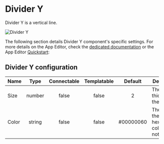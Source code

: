 

# Divider Y

Divider Y is a vertical line.

![Divider Y](../../assets/apps/4_app_component_library/divider_y.png.webp)

The following section details Divider Y component's specific settings. For more details on the App Editor, check the [dedicated documentation](../0_app_editor/index.mdx) or the App Editor [Quickstart](../../getting_started/7_apps_quickstart/index.mdx):

<div class="grid grid-cols-2 gap-6 mb-4">
    <DocCard
        color="orange"
        title="App Editor Documentation"
        description="The app editor is a low-code builder to create apps with components, create interactions with runnables, and configure the app settings."
        href="/docs/apps/app_editor"
    />
    <DocCard
        color="orange"
        title="Apps Quickstart"
        description="Learn how to build your first app in a matter of minutes."
        href="/docs/getting_started/apps_quickstart"
    />
</div>

## Divider Y configuration

| Name  |  Type  | Connectable | Templatable |  Default  | Description                                          |
| ----- | :----: | :---------: | :---------: | :-------: | ---------------------------------------------------- |
| Size  | number |    false    |    false    |     2     | The thickness of the line.                           |
| Color | string |    false    |    false    | #00000060 | The color of the line in hexadecimal color notation. |
